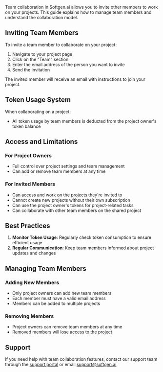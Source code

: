 Team collaboration in Softgen.ai allows you to invite other members to work on your projects. This guide explains how to manage team members and understand the collaboration model.

## Inviting Team Members

To invite a team member to collaborate on your project:

1. Navigate to your project page
2. Click on the "Team" section
3. Enter the email address of the person you want to invite
4. Send the invitation

The invited member will receive an email with instructions to join your project.

## Token Usage System

When collaborating on a project:

- All token usage by team members is deducted from the project owner's token balance

## Access and Limitations

### For Project Owners
- Full control over project settings and team management
- Can add or remove team members at any time

### For Invited Members
- Can access and work on the projects they're invited to
- Cannot create new projects without their own subscription
- Can use the project owner's tokens for project-related tasks
- Can collaborate with other team members on the shared project

## Best Practices

1. **Monitor Token Usage**: Regularly check token consumption to ensure efficient usage
2. **Regular Communication**: Keep team members informed about project updates and changes

## Managing Team Members

### Adding New Members
- Only project owners can add new team members
- Each member must have a valid email address
- Members can be added to multiple projects

### Removing Members
- Project owners can remove team members at any time
- Removed members will lose access to the project

## Support

If you need help with team collaboration features, contact our support team through the [support portal](https://softgen.zendesk.com/hc/en-us/requests/new) or email support@softgen.ai. 